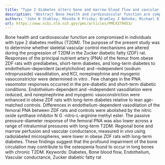 ```yaml
---
title: "Type 2 diabetes alters bone and marrow blood flow and vascular control mechanisms in the ZDF rat"
description: "Abstract Bone health and cardiovascular function are compromised in individuals with type 2 diabetes mellitus (T2DM). The purpose of the present study was to determine whether skeletal vascular contro..."
authors: "John N Stabley; Rhonda D Prisby; Bradley J Behnke; Michael D Delp"
url: https://www.ncbi.nlm.nih.gov/pmc/articles/PMC4379453/
---
```


Bone health and cardiovascular function are compromised in individuals with type 2 diabetes mellitus (T2DM). The purpose of the present study was to determine whether skeletal vascular control mechanisms are altered during the progression of T2DM in the Zucker diabetic fatty (ZDF) rat. Responses of the principal nutrient artery (PNA) of the femur from obese ZDF rats with prediabetes, short-term diabetes, and long-term diabetes to endothelium-dependent (acetylcholine) and –independent (sodium nitroprusside) vasodilation, and KCl, norepinephrine and myogenic vasoconstrictor were determined in vitro . Few changes in the PNA vasomotor responses occurred in the pre-diabetic and short-term diabetic conditions. Endothelium-dependent and –independent vasodilation were reduced, and norepinephrine and myogenic vasoconstriction were enhanced in obese ZDF rats with long-term diabetes relative to lean age-matched controls. Differences in endothelium-dependent vasodilation of the femoral PNA between ZDF rats and controls were abolished by the nitric oxide synthase inhibitor N G -nitro-L-arginine methyl ester. The passive pressure-diameter response of the femoral PNA was also lower across a range of intraluminal pressures with long-term T2DM. Regional bone and marrow perfusion and vascular conductance, measured in vivo using radiolabeled microspheres, were lower in obese ZDF rats with long-term diabetes. These findings suggest that the profound impairment of the bone circulation may contribute to the osteopenia found to occur in long bones with chronic T2DM. Keywords: Diabetes, Bone blood flow, Endothelium, Vascular conductance, Zucker diabetic fatty rat
